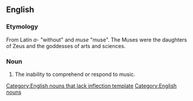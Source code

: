 ==English==

===Etymology===
From Latin ''a-'' "without" and ''muse'' "muse". The Muses were the daughters of Zeus and the goddesses of arts and sciences.

===Noun===
{{infl|en|noun}}[[Category:English nouns that lack inflection template]]

# The inability to comprehend or respond to music.

[[Category:English nouns]]